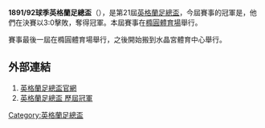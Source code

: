 '''1891/92球季英格蘭足總盃'''（{{lang-en|FA Cup}}），是第21屆[[英格蘭足總盃|英格蘭足總盃]]，今屆賽事的冠軍是{{fc|西布朗}}，他們在決賽以3:0擊敗{{fc|阿士東維拉}}，奪得冠軍。本屆賽事在[[橢圓體育場|橢圓體育場]]舉行。

賽事最後一屆在橢圓體育場舉行，之後開始搬到水晶宮體育中心舉行。

==外部連結==
#[http://www.thefa.com/thefacup 英格蘭足總盃官網]{{Webarchive|url=https://wayback.archive-it.org/all/20120424194609/http://www.thefa.com/TheFACup |date=2012-04-24 }}
#[http://www.worldfootball.net/winner/eng-fa-cup/ 英格蘭足總盃 歷屆冠軍]{{Wayback|url=http://www.worldfootball.net/winner/eng-fa-cup/ |date=20190102002248 }}

{{英格兰足总杯}}

[[Category:英格蘭足總盃|Category:英格蘭足總盃]]


{{soccer-stub}}